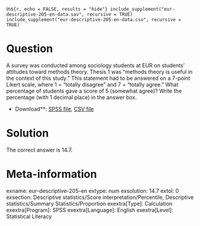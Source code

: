 ins```{r, echo = FALSE, results = "hide"}
include_supplement("eur-descriptive-205-en-data.sav", recursive = TRUE)
include_supplement("eur-descriptive-205-en-data.csv", recursive = TRUE)
```

Question
========
A survey was conducted among sociology students at EUR on students' attitudes toward methods theory. Thesis 1 was "methods theory is useful in the context of this study." This statement had to be answered on a 7-point Likert scale, where 1 = "totally disagree" and 7 = "totally agree." What percentage of students gave a score of 5 (somewhat agree)? Write the percentage (with 1 decimal place) in the answer box.

* Download**: [SPSS file](eur-descriptive-205-en-data.sav), [CSV file](eur-descriptive-205-en-data.csv)


Solution
========
The correct answer is 14.7.

Meta-information
================
exname: eur-descriptive-205-en
extype: num
exsolution: 14.7
extol: 0
exsection: Descriptive statistics/Score interpretation/Percentile, Descriptive statistics/Summary Statistics/Proportion
exextra[Type]: Calculation
exextra[Program]: SPSS
exextra[Language]: English
exextra[Level]: Statistical Literacy
